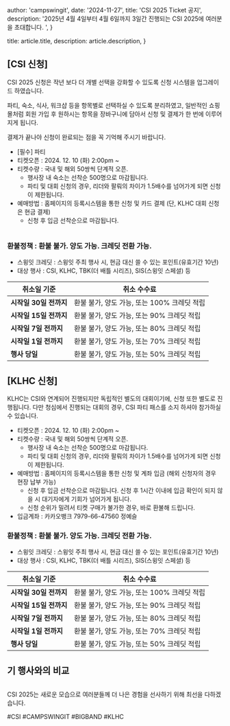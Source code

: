 

  author: 'campswingit',
  date: '2024-11-27',
  title: 'CSI 2025 Ticket 공지',
  description:
    '2025년 4월 4일부터 4월 6일까지 3일간 진행되는 CSI 2025에 여러분을 초대합니다. ',
}

  title: article.title,
  description: article.description,
}


## [CSI 신청]

CSI 2025 신청은 작년 보다 더 개별 선택을 강화할 수 있도록 신청 시스템을 업그레이드 하였습니다. 

파티, 숙소, 식사, 워크샵 등을 항목별로 선택하실 수 있도록 분리하였고, 일반적인 쇼핑몰처럼 회원 가입 후 원하시는 항목을 장바구니에 담아서 신청 및 결제가 한 번에 이루어지게 됩니다. 

결제가 끝나야 신청이 완료되는 점을 꼭 기억해 주시기 바랍니다. 


- [필수] 파티
- 티켓오픈 : 2024. 12. 10 (화) 2:00pm ~
- 티켓수량 : 국내 및 해외 50쌍씩 단계적 오픈.
  - 행사장 내 숙소는 선착순 500명으로 마감됩니다. 
  - 파티 및 대회 신청의 경우, 리더와 팔뤄의 차이가 1.5배수를 넘어가게 되면 신청이 제한됩니다.
- 예매방법 : 홈페이지의 등록시스템을 통한 신청 및 카드 결제 (단, KLHC 대회 신청은 현금 결제)
  - 신청 후 입금 선착순으로 마감됩니다. 



<Image src={info} alt="" />

### 환불정책 : 환불 불가. 양도 가능. 크레딧 전환 가능.
  - 스윙잇 크레딧 : 스윙잇 주최 행사 시, 현금 대신 쓸 수 있는 포인트(유효기간 10년)
  - 대상 행사 : CSI, KLHC, TBK(더 배틀 시리즈), SIS(스윙잇 스페셜) 등

| **취소일 기준**       | **취소 수수료**                              |
|------------------------|---------------------------------------------|
| **시작일 30일 전까지** | 환불 불가, 양도 가능, 또는 100% 크레딧 적립 |
| **시작일 15일 전까지** | 환불 불가, 양도 가능, 또는 90% 크레딧 적립  |
| **시작일 7일 전까지**  | 환불 불가, 양도 가능, 또는 80% 크레딧 적립  |
| **시작일 1일 전까지**  | 환불 불가, 양도 가능, 또는 70% 크레딧 적립  |
| **행사 당일**          | 환불 불가, 양도 가능, 또는 50% 크레딧 적립  |

## [KLHC 신청]

KLHC는 CSI와 연계되어 진행되지만 독립적인 별도의 대회이기에, 신청 또한 별도로 진행됩니다.
다만 청심에서 진행되는 대회의 경우, CSI 파티 패스를 소지 하셔야 참가하실 수 있습니다. 

- 티켓오픈 : 2024. 12. 10 (화) 2:00pm ~
- 티켓수량 : 국내 및 해외 50쌍씩 단계적 오픈. 
  - 행사장 내 숙소는 선착순 500명으로 마감됩니다. 
  - 파티 및 대회 신청의 경우, 리더와 팔뤄의 차이가 1.5배수를 넘어가게 되면 신청이 제한됩니다.
- 예매방법 : 홈페이지의 등록시스템을 통한 신청 및 계좌 입금 (해외 신청자의 경우 현장 납부 가능)
  - 신청 후 입금 선착순으로 마감됩니다. 신청 후 1시간 이내에 입금 확인이 되지 않을 시 대기자에게 기회가 넘어가게 됩니다. 
  - 신청 순위가 밀려서 티켓 구매가 불가한 경우, 바로 환불해 드립니다.
- 입금계좌 : 카카오뱅크 7979-66-47560 정예슬

### 환불정책 : 환불 불가. 양도 가능. 크레딧 전환 가능.
  - 스윙잇 크레딧 : 스윙잇 주최 행사 시, 현금 대신 쓸 수 있는 포인트(유효기간 10년)
  - 대상 행사 : CSI, KLHC, TBK(더 배틀 시리즈), SIS(스윙잇 스페셜) 등


| **취소일 기준**       | **취소 수수료**                              |
|------------------------|---------------------------------------------|
| **시작일 30일 전까지** | 환불 불가, 양도 가능, 또는 100% 크레딧 적립 |
| **시작일 15일 전까지** | 환불 불가, 양도 가능, 또는 90% 크레딧 적립  |
| **시작일 7일 전까지**  | 환불 불가, 양도 가능, 또는 80% 크레딧 적립  |
| **시작일 1일 전까지**  | 환불 불가, 양도 가능, 또는 70% 크레딧 적립  |
| **행사 당일**          | 환불 불가, 양도 가능, 또는 50% 크레딧 적립  |

## 기 행사와의 비교

<Image src={diff_previous} alt="" />

CSI 2025는 새로운 모습으로 여러분들께 더 나은 경험을 선사하기 위해 최선을 다하겠습니다. 

#CSI #CAMPSWINGIT #BIGBAND #KLHC 
